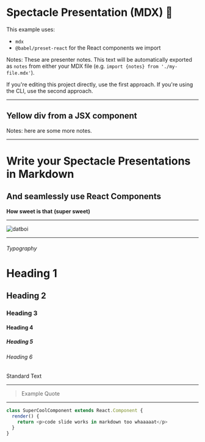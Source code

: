 # Spectacle Presentation (MDX) 👋

This example uses:

- `mdx`
- `@babel/preset-react` for the React components we import

Notes: These are presenter notes. This text will be automatically exported as `notes` from either your MDX file (e.g. `import {notes} from './my-file.mdx'`).

If you're editing this project directly, use the first approach. If you're using the CLI, use the second approach.

---

## Yellow div from a JSX component

Notes: here are some more notes.

---

# Write your Spectacle Presentations in Markdown

## And seamlessly use React Components

**How sweet is that**
**(super sweet)**

---

![datboi](https://pbs.twimg.com/media/CkjFUyTXEAEysBY.jpg)

---

###### Typography

# Heading 1

## Heading 2

### Heading 3

#### Heading 4

##### Heading 5

###### Heading 6

Standard Text

---

> Example Quote

---

```javascript
class SuperCoolComponent extends React.Component {
  render() {
    return <p>code slide works in markdown too whaaaaat</p>
  }
}
```
